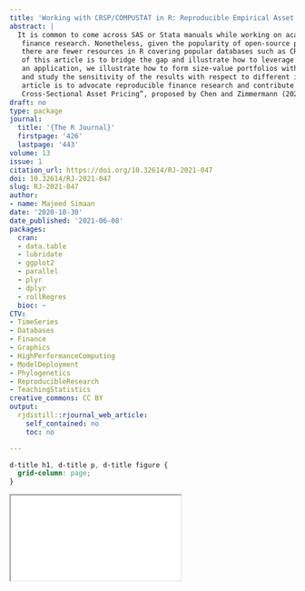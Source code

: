 ```yaml
---
title: 'Working with CRSP/COMPUSTAT in R: Reproducible Empirical Asset Pricing'
abstract: |
  It is common to come across SAS or Stata manuals while working on academic empirical
   finance research. Nonetheless, given the popularity of open-source programming languages such as R,
   there are fewer resources in R covering popular databases such as CRSP and COMPUSTAT. The aim
   of this article is to bridge the gap and illustrate how to leverage R in working with both datasets. As
   an application, we illustrate how to form size-value portfolios with respect to Fama and French (1993)
   and study the sensitivity of the results with respect to different inputs. Ultimately, the purpose of the
   article is to advocate reproducible finance research and contribute to the recent idea of “Open Source
   Cross-Sectional Asset Pricing”, proposed by Chen and Zimmermann (2020).
draft: no
type: package
journal:
  title: '{The R Journal}'
  firstpage: '426'
  lastpage: '443'
volume: 13
issue: 1
citation_url: https://doi.org/10.32614/RJ-2021-047
doi: 10.32614/RJ-2021-047
slug: RJ-2021-047
author:
- name: Majeed Simaan
date: '2020-10-30'
date_published: '2021-06-08'
packages:
  cran:
  - data.table
  - lubridate
  - ggplot2
  - parallel
  - plyr
  - dplyr
  - rollRegres
  bioc: ~
CTV:
- TimeSeries
- Databases
- Finance
- Graphics
- HighPerformanceComputing
- ModelDeployment
- Phylogenetics
- ReproducibleResearch
- TeachingStatistics
creative_commons: CC BY
output:
  rjdistill::rjournal_web_article:
    self_contained: no
    toc: no

---
```


```css
d-title h1, d-title p, d-title figure {
  grid-column: page;
}
```

<div class="l-page">
  <object data="RJ-2021-047.pdf" type="application/pdf" style="height:955px;width:100%">
    <iframe src="RJ-2021-047.pdf"></iframe>
  </object>
</div>
